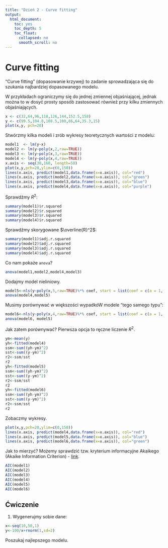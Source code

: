 ```yaml
---
title: "Dzień 2 - Curve fitting"
output:
  html_document:
    toc: yes
    toc_depth: 5
    toc_float:
      collapsed: no
      smooth_scroll: no
---
```

<style type="text/css">
.title {
  display: none;
}

.table {
    width:70%;
}

#getting-started img {
  margin-right: 10px;
}

</style>



# Curve fitting

"Curve fitting" (dopasowanie krzywej) to zadanie sprowadzająca się do szukania najbardziej dopasowanego modelu. 

W przykładach ograniczymy się do jednej zmiennej objaśniającej, jednak można to w dosyć prosty sposób zastosować również przy kilku zmiennych objaśniających.

```r
x <- c(32,64,96,118,126,144,152.5,158)
y <- c(99.5,104.8,108.5,100,86,64,35.3,15)
plot(x,y, pch=20)
```

Stwórzmy kilka modeli i zrób wykresy teoretycznych wartości z modelu:

```r
model1  <- lm(y~x)
model2 <- lm(y~poly(x,2,raw=TRUE))
model3 <- lm(y~poly(x,3,raw=TRUE))
model4 <- lm(y~poly(x,4,raw=TRUE))
x.axis <- seq(30,160, length=50)
plot(x,y,pch=20,ylim=c(0,150))
lines(x.axis, predict(model1,data.frame(x=x.axis)), col="red")
lines(x.axis, predict(model2,data.frame(x=x.axis)), col="green")
lines(x.axis, predict(model3,data.frame(x=x.axis)), col="blue")
lines(x.axis, predict(model4,data.frame(x=x.axis)), col="purple")
```

Sprawdźmy $R^2$:

```r
summary(model1)$r.squared
summary(model2)$r.squared
summary(model3)$r.squared
summary(model4)$r.squared
```

Sprawdźmy skorygowane $\overline{R}^2$:

```r
summary(model1)$adj.r.squared
summary(model2)$adj.r.squared
summary(model3)$adj.r.squared
summary(model4)$adj.r.squared
```

Co nam pokaże `anova`? 

```r
anova(model1,model2,model4,model3)
```

Dodajmy model nieliniowy.

```r
model5<-nls(y~poly(x,5,raw=TRUE)%*% coef, start = list(coef = c(a = 1, b = 2, c=2, d=4, e=2)))
anova(model4,model5)
```

Musimy porównywać w większości wypadkóW modele "tego samego typu":

```r
model6<-nls(y~poly(x,4,raw=TRUE)%*% coef, start = list(coef = c(a = 1, b = 2, c=2, d=1)))
anova(model6, model5)
```

Jak zatem porównywać? Pierwsza opcja to ręczne liczenie $R^2$.

```r
ym<-mean(y)
yh<-fitted(model4)
ssm<-sum((yh-ym)^2)
sst<-sum((y-ym)^2)
r2<-ssm/sst
r2
yh<-fitted(model5)
ssm<-sum((yh-ym)^2)
sst<-sum((y-ym)^2)
r2<-ssm/sst
r2
yh<-fitted(model6)
ssm<-sum((yh-ym)^2)
sst<-sum((y-ym)^2)
r2<-ssm/sst
r2
```

Zobaczmy wykresy.

```r
plot(x,y,pch=20,ylim=c(0,150))
lines(x.axis, predict(model4,data.frame(x=x.axis)), col="red")
lines(x.axis, predict(model5,data.frame(x=x.axis)), col="blue")
lines(x.axis, predict(model6,data.frame(x=x.axis)), col="green")
```

Jak to mierzyć? Możemy sprawdzić tzw. kryterium informacyjne Akaikego (Akaike Information Criterion) - [link](https://pl.wikipedia.org/wiki/Kryterium_informacyjne_Akaikego).

```r
AIC(model1)
AIC(model2)
AIC(model3)
AIC(model4)
AIC(model5)
AIC(model6)
```


## Ćwiczenie

1. Wygenerujmy sobie dane:

```r
x<-seq(10,50,1)
y<-100/x+rnorm(1,sd=2)
```

Poszukaj najlepszego modelu.


